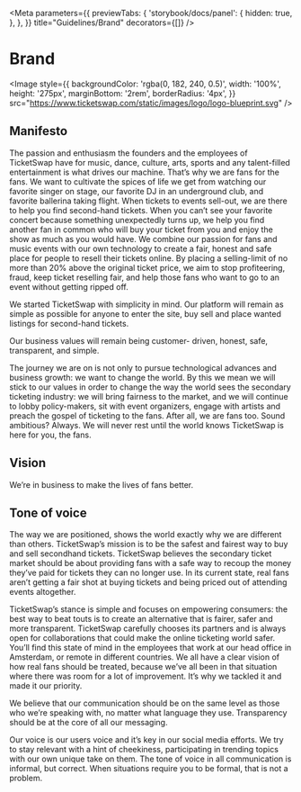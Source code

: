 
<Meta
  parameters={{
    previewTabs: {
      'storybook/docs/panel': {
        hidden: true,
      },
    },
  }}
  title="Guidelines/Brand"
  decorators={[]}
/>

# Brand

<Image
  style={{
    backgroundColor: 'rgba(0, 182, 240, 0.5)',
    width: '100%',
    height: '275px',
    marginBottom: '2rem',
    borderRadius: '4px',
  }}
  src="https://www.ticketswap.com/static/images/logo/logo-blueprint.svg"
/>

## Manifesto

The passion and enthusiasm the founders and
the employees of TicketSwap have for music,
dance, culture, arts, sports and any talent-filled
entertainment is what drives our machine.
That’s why we are fans for the fans. We want to
cultivate the spices of life we get from watching
our favorite singer on stage, our favorite DJ in an
underground club, and favorite ballerina taking
flight. When tickets to events sell-out, we are
there to help you find second-hand tickets.
When you can’t see your favorite concert
because something unexpectedly turns up,
we help you find another fan in common who
will buy your ticket from you and enjoy the show
as much as you would have.
We combine our passion for fans and music
events with our own technology to create a fair,
honest and safe place for people to resell their
tickets online. By placing a selling-limit of no
more than 20% above the original ticket price,
we aim to stop profiteering, fraud, keep ticket
reselling fair, and help those fans who want to go
to an event without getting ripped off.

We started TicketSwap with simplicity in mind.
Our platform will remain as simple as possible
for anyone to enter the site, buy sell and place
wanted listings for second-hand tickets.

Our business values will remain being customer-
driven, honest, safe, transparent, and simple.

The journey we are on is not only to pursue
technological advances and business growth:
we want to change the world. By this we mean
we will stick to our values in order to change
the way the world sees the secondary ticketing
industry: we will bring fairness to the market,
and we will continue to lobby policy-makers,
sit with event organizers, engage with artists
and preach the gospel of ticketing to the fans.
After all, we are fans too.
Sound ambitious? Always.
We will never rest until the world knows
TicketSwap is here for you, the fans.

## Vision

We’re in business to make the lives of fans better.

## Tone of voice

The way we are positioned, shows the world
exactly why we are different than others.
TicketSwap’s mission is to be the safest and
fairest way to buy and sell secondhand tickets.
TicketSwap believes the secondary ticket market
should be about providing fans with a safe way
to recoup the money they’ve paid for tickets they
can no longer use. In its current state, real fans
aren’t getting a fair shot at buying tickets and
being priced out of attending events altogether.

TicketSwap’s stance is simple and focuses on
empowering consumers: the best way to beat touts
is to create an alternative that is fairer, safer and
more transparent. TicketSwap carefully chooses its
partners and is always open for collaborations that
could make the online ticketing world safer.
You’ll find this state of mind in the employees that
work at our head office in Amsterdam, or remote
in different countries. We all have a clear vision of
how real fans should be treated, because we’ve all
been in that situation where there was room for a
lot of improvement. It’s why we tackled it and made
it our priority.

We believe that our communication should be
on the same level as those who we’re speaking
with, no matter what language they use.
Transparency should be at the core of all our
messaging.

Our voice is our users voice and it’s key in our
social media efforts. We try to stay relevant with a
hint of cheekiness, participating in trending topics
with our own unique take on them.
The tone of voice in all communication is informal,
but correct. When situations require you to be
formal, that is not a problem.
